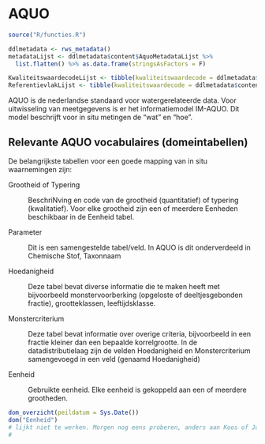 # AQUO

```r

source("R/functies.R")

ddlmetadata <- rws_metadata() 
metadataLijst <- ddlmetadata$content$AquoMetadataLijst %>%
  list.flatten() %>% as.data.frame(stringsAsFactors = F)

KwaliteitswaardecodeLijst <- tibble(kwaliteitswaardecode = ddlmetadata$content$KwaliteitswaardecodeLijst)
ReferentievlakLijst <- tibble(kwaliteitswaardecode = ddlmetadata$content$ReferentievlakLijst)
```


AQUO is de nederlandse standaard voor watergerelateerde data. Voor uitwisseling van meetgegevens is er het informatiemodel IM-AQUO. Dit model beschrijft voor in situ metingen de "wat" en "hoe". 

## Relevante AQUO vocabulaires (domeintabellen)

De belangrijkste tabellen voor een goede mapping van in situ waarnemingen zijn:

Grootheid of Typering

:   BeschriNving en code van de grootheid (quantitatief) of typering (kwalitatief). Voor elke grootheid zijn een of meerdere Eenheden beschikbaar in de Eenheid tabel.

Parameter

:   Dit is een samengestelde tabel/veld. In AQUO is dit onderverdeeld in Chemische Stof, Taxonnaam

Hoedanigheid

:   Deze tabel bevat diverse informatie die te maken heeft met bijvoorbeeld monstervoorberking (opgeloste of deeltjesgebonden fractie), grootteklassen, leeftijdsklasse. 

Monstercriterium

:   Deze tabel bevat informatie over overige criteria, bijvoorbeeld in een fractie kleiner dan een bepaalde korrelgrootte. In de datadistributielaag zijn de velden Hoedanigheid en Monstercriterium samengevoegd in een veld (genaamd Hoedanigheid)

Eenheid

:   Gebruikte eenheid. Elke eenheid is gekoppeld aan een of meerdere grootheden.


```r
dom_overzicht(peildatum = Sys.Date())
dom("Eenheid")
# lijkt niet te werken. Morgen nog eens proberen, anders aan Koos of Johan vragen. 
# 
```


